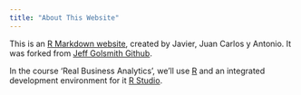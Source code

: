 ```yaml
---
title: "About This Website"
---
```


This is an [R Markdown website](http://rmarkdown.rstudio.com/rmarkdown_websites.html), created by Javier, Juan Carlos y Antonio. It was forked from [Jeff Golsmith Github](https://github.com/jeff-goldsmith/IWAFDA).

In the course 'Real Business Analytics', we'll use [R](https://www.r-project.org/) and an integrated development environment for it [R Studio](https://www.rstudio.com/).